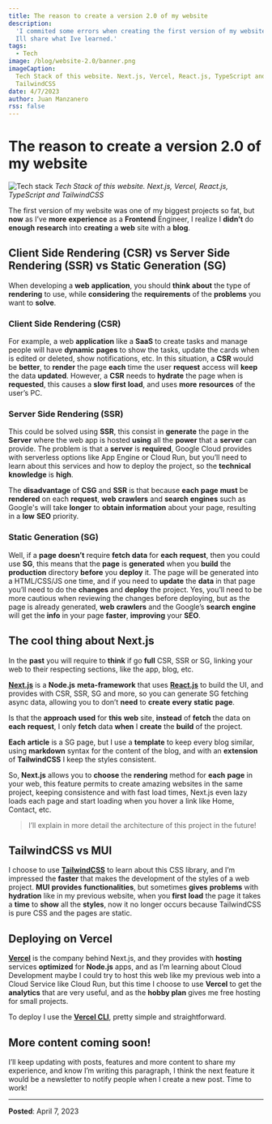 ```yaml
---
title: The reason to create a version 2.0 of my website
description:
  'I commited some errors when creating the first version of my website, here
  Ill share what Ive learned.'
tags:
  - Tech
image: /blog/website-2.0/banner.png
imageCaption:
  Tech Stack of this website. Next.js, Vercel, React.js, TypeScript and
  TailwindCSS
date: 4/7/2023
author: Juan Manzanero
rss: false
---
```


# The reason to create a version 2.0 of my website

![Tech stack](/blog/website-2.0/banner.png) _Tech Stack of this website.
Next.js, Vercel, React.js, TypeScript and TailwindCSS_

The first version of my website was one of my biggest projects so fat, but
**now** as I’ve **more** **experience** as a **Frontend** Engineer, I realize I
**didn’t** do **enough** **research** into **creating** a **web** site with a
**blog**.

## Client Side Rendering (CSR) vs Server Side Rendering (SSR) vs Static Generation (SG)

When developing a **web** **application**, you should **think** **about** the
type of **rendering** to use, while **considering** the **requirements** of the
**problems** you want to **solve**.

### Client Side Rendering (CSR)

For example, a web **application** like a **SaaS** to create tasks and manage
people will have **dynamic** **pages** to show the tasks, update the cards when
is edited or deleted, show notifications, etc. In this situation, a **CSR**
would be **better**, to **render** the page **each** time the user **request**
access will **keep** the data **updated**. However, a **CSR** needs to
**hydrate** the page when is **requested**, this causes a **slow** **first**
**load**, and uses **more** **resources** of the user’s PC.

### Server Side Rendering (SSR)

This could be solved using **SSR**, this consist in **generate** the page in the
**Server** where the web app is hosted **using** all the **power** that a
**server** can provide. The problem is that a **server** is **required**, Google
Cloud provides with serverless options like App Engine or Cloud Run, but you’ll
need to learn about this services and how to deploy the project, so the
**technical** **knowledge** is **high**.

The **disadvantage** of **CSG** and **SSR** is that because **each** **page**
**must** be **rendered** on each **request**, **web** **crawlers** and
**search** **engines** such as Google's will take **longer** to **obtain**
**information** about your page, resulting in a **low** **SEO** priority.

### Static Generation (SG)

Well, if a **page** **doesn’t** require **fetch** **data** for **each**
**request**, then you could use **SG**, this means that the **page** is
**generated** when you **build** the **production** directory **before** you
**deploy** it. The page will be generated into a HTML/CSS/JS one time, and if
you need to **update** the **data** in that page you’ll need to do the
**changes** and **deploy** the project. Yes, you’ll need to be more cautious
when reviewing the changes before deploying, but as the page is already
generated, **web** **crawlers** and the Google’s **search** **engine** will get
the **info** in your page **faster**, **improving** your **SEO**.

## The cool thing about Next.js

In the **past** you will require to **think** if go **full** CSR, SSR or SG,
linking your web to their respecting sections, like the app, blog, etc.

**[Next.js](https://nextjs.org/)** is a **Node.js** **meta-framework** that uses
**[React.js](https://react.dev/)** to build the UI, and provides with CSR, SSR,
SG and more, so you can generate SG fetching async data, allowing you to don’t
**need** to **create** **every** **static** **page**.

Is that the **approach** **used** for **this** **web** site, **instead** of
**fetch** the data on **each** **request**, I only **fetch** data **when** I
**create** the **build** of the project.

**Each** **article** is a SG page, but I use a **template** to keep every blog
similar, using **markdown** syntax for the content of the blog, and with an
**extension** of **TailwindCSS** I keep the styles consistent.

So, **Next.js** allows you to **choose** the **rendering** method for **each**
**page** in your web, this feature permits to create amazing websites in the
same project, keeping consistence and with fast load times, Next.js even lazy
loads each page and start loading when you hover a link like Home, Contact, etc.

> I’ll explain in more detail the architecture of this project in the future!

## TailwindCSS vs MUI

I choose to use **[TailwindCSS](https://tailwindcss.com/)** to learn about this
CSS library, and I’m impressed the **faster** that makes the development of the
styles of a web project. **MUI** **provides** **functionalities**, but sometimes
**gives** **problems** with **hydration** like in my previous website, when you
**first** **load** the page it takes a **time** to **show** all the **styles**,
now it no longer occurs because TailwindCSS is pure CSS and the pages are
static.

## Deploying on Vercel

**[Vercel](https://vercel.com)** is the company behind Next.js, and they
provides with **hosting** services **optimized** for **Node.js** apps, and as
I’m learning about Cloud Development maybe I could try to host this web like my
previous web into a Cloud Service like Cloud Run, but this time I choose to use
**Vercel** to get the **analytics** that are very useful, and as the **hobby
plan** gives me free hosting for small projects.

To deploy I use the **[Vercel CLI](https://vercel.com/docs/cli)**, pretty simple
and straightforward.

## More content coming soon!

I’ll keep updating with posts, features and more content to share my experience,
and know I’m writing this paragraph, I think the next feature it would be a
newsletter to notify people when I create a new post. Time to work!

---

**Posted**: April 7, 2023
